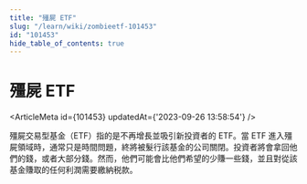```yaml
---
title: "殭屍 ETF"
slug: "/learn/wiki/zombieetf-101453"
id: "101453"
hide_table_of_contents: true
---
```



# 殭屍 ETF

<ArticleMeta id={101453} updatedAt={'2023-09-26 13:58:54'} />
<div className='border-solid border-b border-t-0 my-4 border-[var(--ifm-color-gray-300)]' />

殭屍交易型基金（ETF）指的是不再增長並吸引新投資者的 ETF。當 ETF 進入殭屍領域時，通常只是時間問題，終將被髮行該基金的公司關閉。投資者將會拿回他們的錢，或者大部分錢。然而，他們可能會比他們希望的少賺一些錢，並且對從該基金賺取的任何利潤需要繳納税款。
